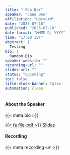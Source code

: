 ```yaml
---
title: " Foo Bar"
speaker: "Jane Doe"
affiliation: "Harvard"
date: "2025-07-16"
published: "2025-07-16"
date-format: "MMMM D, YYYY"
time: "17:00 IST"
abstract: |
  Testing
bio: |
  Random Bio
speaker-website: ""
recording-url: ""
slides-url: ""
status: "upcoming"
toc: false
title-block-banner: false
automation: clean
---
```




#### About the Speaker

{{< meta bio >}}

::: {.button-bar}
[{{< fa file-pdf >}} Slides]({{< meta slides-url >}}){.btn .btn-outline-primary .rounded-pill}
:::

#### Recording

{{< meta recording-url >}}
